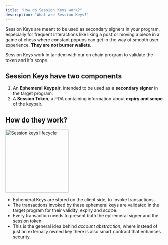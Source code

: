 ```yaml
---
title: "How do Session Keys work?"
description: "What are Session Keys?"
---
```


Session Keys are meant to be used as secondary signers in your program, especially for frequent interactions like liking a post or moving a piece in a game of chess where constant popups can get in the way of smooth user experience. **They are not burner wallets**.&#x20;

Session Keys work in tandem with our on chain program to validate the token and it's scope.

## **Session Keys have two components**

1. An **Ephemeral Keypair**, intended to be used as a **secondary signer** in the target program.
2. A **Session Token**, a PDA containing information about **expiry and scope** of the keypair.

## **How do they work?**

<img height="200" alt="Session keys lifecycle" src="/images/how_session_keys_work.png" />

- Ephemeral Keys are stored on the client side, to invoke transactions.
- The transactions invoked by these ephemeral keys are validated in the target program for their validity, expiry and scope.
- Every transaction needs to present both the ephemeral signer and the session token
- This is the general idea behind _account abstraction_, where instead of just an externally owned key there is also smart contract that enhances security.
